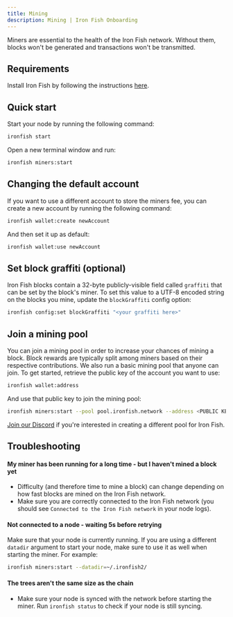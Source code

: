 ```yaml
---
title: Mining
description: Mining | Iron Fish Onboarding
---
```


Miners are essential to the health of the Iron Fish network. Without them, blocks won't be generated and transactions won't be transmitted.

## Requirements
Install Iron Fish by following the instructions [here](onboarding/installation.md).

## Quick start
Start your node by running the following command:

```sh
ironfish start
```

Open a new terminal window and run:

```sh
ironfish miners:start
```

## Changing the default account
If you want to use a different account to store the miners fee, you can create a new account by running the following command:

```sh
ironfish wallet:create newAccount
```

And then set it up as default:

```sh
ironfish wallet:use newAccount
```

## Set block graffiti (optional)

Iron Fish blocks contain a 32-byte publicly-visible field called `graffiti` that can be set by the block's miner. To set this value to a UTF-8 encoded string on the blocks you mine, update the `blockGraffiti` config option:


```sh
ironfish config:set blockGraffiti "<your graffiti here>"
```

## Join a mining pool
You can join a mining pool in order to increase your chances of mining a block. Block rewards are typically split among miners based on their respective contributions. We also run a basic mining pool that anyone can join. To get started, retrieve the public key of the account you want to use:


```sh
ironfish wallet:address
```

And use that public key to join the mining pool:


```sh
ironfish miners:start --pool pool.ironfish.network --address <PUBLIC KEY>
```

[Join our Discord](https://discord.ironfish.network) if you're interested in creating a different pool for Iron Fish.

## Troubleshooting

#### My miner has been running for a long time - but I haven't mined a block yet
- Difficulty (and therefore time to mine a block) can change depending on how fast blocks are mined on the Iron Fish network.
- Make sure you are correctly connected to the Iron Fish network (you should see `Connected to the Iron Fish network` in your node logs).

#### Not connected to a node - waiting 5s before retrying
Make sure that your node is currently running. If you are using a different `datadir` argument to start your node, make sure to use it as well when starting the miner. For example:


```sh
ironfish miners:start --datadir=~/.ironfish2/
```

#### The trees aren't the same size as the chain
- Make sure your node is synced with the network before starting the miner. Run `ironfish status` to check if your node is still syncing.
